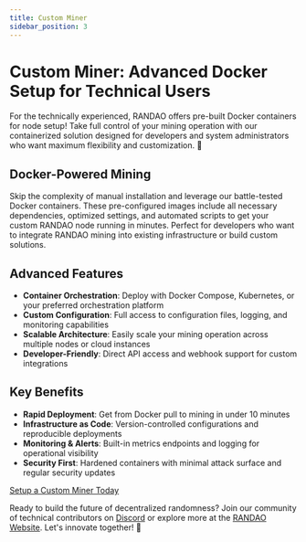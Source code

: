 ```yaml
---
title: Custom Miner
sidebar_position: 3
---
```



# Custom Miner: Advanced Docker Setup for Technical Users

For the technically experienced, RANDAO offers pre-built Docker containers for node setup! Take full control of your mining operation with our containerized solution designed for developers and system administrators who want maximum flexibility and customization. 🐳

## Docker-Powered Mining
Skip the complexity of manual installation and leverage our battle-tested Docker containers. These pre-configured images include all necessary dependencies, optimized settings, and automated scripts to get your custom RANDAO node running in minutes. Perfect for developers who want to integrate RANDAO mining into existing infrastructure or build custom solutions.

## Advanced Features
- **Container Orchestration**: Deploy with Docker Compose, Kubernetes, or your preferred orchestration platform
- **Custom Configuration**: Full access to configuration files, logging, and monitoring capabilities  
- **Scalable Architecture**: Easily scale your mining operation across multiple nodes or cloud instances
- **Developer-Friendly**: Direct API access and webhook support for custom integrations

## Key Benefits
- **Rapid Deployment**: Get from Docker pull to mining in under 10 minutes
- **Infrastructure as Code**: Version-controlled configurations and reproducible deployments
- **Monitoring & Alerts**: Built-in metrics endpoints and logging for operational visibility
- **Security First**: Hardened containers with minimal attack surface and regular security updates

<div style={{ textAlign: 'center', margin: '3rem 0' }}>
  <a 
    href={RANDAO.customNodeSetup} 
    className="button button--primary button--lg"
    style={{ 
      display: 'inline-flex',
      alignItems: 'center',
      justifyContent: 'center',
      padding: '12px 24px',
      fontSize: '18px',
      fontWeight: '600',
      textDecoration: 'none',
      borderRadius: '8px',
      transition: 'all 0.2s ease',
      boxShadow: '0 4px 12px rgba(0, 0, 0, 0.15)',
      minHeight: '50px'
    }}
    target="_blank"
  >
    Setup a Custom Miner Today
  </a>
</div>

Ready to build the future of decentralized randomness? Join our community of technical contributors on <a href={RANDAO.discord} target="_blank">Discord</a> or explore more at the <a href={RANDAO.website} target="_blank">RANDAO Website</a>. Let's innovate together! 🚀
